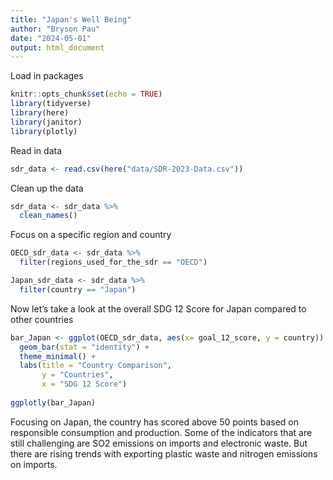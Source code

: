 ```yaml
---
title: "Japan's Well Being"
author: "Bryson Pau"
date: "2024-05-01"
output: html_document
---
```

Load in packages

```r
knitr::opts_chunk$set(echo = TRUE)
library(tidyverse)
library(here)
library(janitor)
library(plotly)
```

Read in data
```r
sdr_data <- read.csv(here("data/SDR-2023-Data.csv"))
```
Clean up the data
```r
sdr_data <- sdr_data %>%
  clean_names()
```
Focus on a specific region and country
```r
OECD_sdr_data <- sdr_data %>%
  filter(regions_used_for_the_sdr == "OECD")
```
```r
Japan_sdr_data <- sdr_data %>% 
  filter(country == "Japan")
```

Now let's take a look at the overall SDG 12 Score for Japan compared to other countries
```r
bar_Japan <- ggplot(OECD_sdr_data, aes(x= goal_12_score, y = country)) +
  geom_bar(stat = "identity") +
  theme_minimal() +
  labs(title = "Country Comparison", 
       y = "Countries", 
       x = "SDG 12 Score")
  
ggplotly(bar_Japan)
```
Focusing on Japan, the country has scored above 50 points based on responsible consumption and production. Some of the indicators that are still challenging are SO2 emissions on imports and electronic waste. But there are rising trends with exporting plastic waste and nitrogen emissions on imports.

